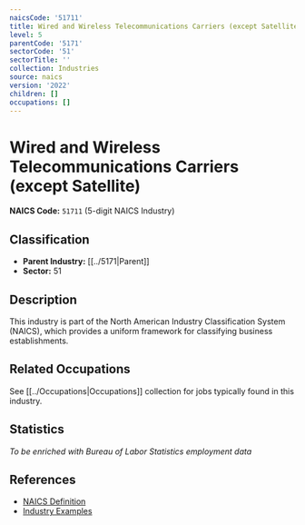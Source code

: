 ```yaml
---
naicsCode: '51711'
title: Wired and Wireless Telecommunications Carriers (except Satellite)
level: 5
parentCode: '5171'
sectorCode: '51'
sectorTitle: ''
collection: Industries
source: naics
version: '2022'
children: []
occupations: []
---
```

# Wired and Wireless Telecommunications Carriers (except Satellite)

**NAICS Code:** `51711` (5-digit NAICS Industry)

## Classification

- **Parent Industry:** [[../5171|Parent]]
- **Sector:** 51

## Description

This industry is part of the North American Industry Classification System (NAICS), which provides a uniform framework for classifying business establishments.

## Related Occupations

See [[../Occupations|Occupations]] collection for jobs typically found in this industry.

## Statistics

*To be enriched with Bureau of Labor Statistics employment data*

## References

- [NAICS Definition](https://www.census.gov/naics/)
- [Industry Examples](https://www.census.gov/naics/2022NAICS/)
